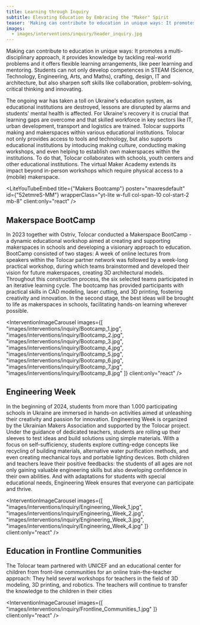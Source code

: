 ```yaml
---
title: Learning through Inquiry
subtitle: Elevating Education by Embracing the "Maker" Spirit
teaser: 'Making can contribute to education in unique ways: It promotes a multi-disciplinary approach, it provides knowledge by tackling real-world problems and it offers flexible learning arrangements, like peer learning and mentoring. Students can not only develop competences in STEAM (Science, Technology, Engineering, Arts, and Maths), crafting, design, IT and architecture, but also sharpen soft skills like collaboration, problem-solving, critical thinking  and innovating.'
images:
  - images/interventions/inquiry/header_inquiry.jpg
---
```



Making can contribute to education in unique ways: It promotes a multi-disciplinary approach, it provides knowledge by tackling real-world problems and it offers flexible learning arrangements, like peer learning and mentoring. Students can not only develop competences in STEAM (Science, Technology, Engineering, Arts, and Maths), crafting, design, IT and architecture, but also sharpen soft skills like collaboration, problem-solving, critical thinking  and innovating. 

The ongoing war has taken a toll on Ukraine's education system, as educational institutions are destroyed, lessons are disrupted by alarms and students' mental health is affected. For Ukraine's recovery it is crucial that learning gaps are overcome and that skilled workforce in key sectors like IT, urban development, transport and logistics are trained. Tolocar supports making and makerspaces within various educational institutions. Tolocar not only provides access to tools and technology, but also supports educational institutions by intoducing making culture, conducting making workshops, and even helping to establish own makerspaces within the institutions. To do that, Tolocar collaborates with schools, youth centers and other educational institutions. The virtual Maker Academy extends its impact beyond in-person workshops which require physical access to a (mobile) makerspace.

<LiteYouTubeEmbed
  title={"Makers Bootcamp"}
  poster="maxresdefault"
  id={"52etmreS-MM"}
  wrapperClass="yt-lite w-full col-span-10 col-start-2 mb-8"
  client:only="react"
/>


## Makerspace BootCamp
In 2023 together with Ostriv, Tolocar conducted a Makerspace BootCamp - a dynamic educational workshop aimed at creating and supporting makerspaces in schools and developing a visionary approach to education. BootCamp consisted of two stages: A week of online lectures from speakers within the Tolocar partner network was followed by a week-long practical workshop, during which teams brainstormed and developed their vision for future makerspaces, creating 3D architectural models. Throughout this construction process, the six selected teams participated in an iterative learning cycle. The bootcamp has provided participants with practical skills in CAD modeling, laser cutting, and 3D printing, fostering creativity and innovation.  In the second stage, the best ideas will be brought to life as makerspaces in schools, facilitating hands-on learning wherever possible.

<InterventionImageCarousel
  images={[
    "images/interventions/inquiry/Bootcamp_1.jpg",
    "images/interventions/inquiry/Bootcamp_2.jpg",
    "images/interventions/inquiry/Bootcamp_3.jpg",
    "images/interventions/inquiry/Bootcamp_4.jpg",
    "images/interventions/inquiry/Bootcamp_5.jpg",
    "images/interventions/inquiry/Bootcamp_6.jpg",
    "images/interventions/inquiry/Bootcamp_7.jpg",
    "images/interventions/inquiry/Bootcamp_8.jpg"
  ]}
  client:only="react"
/>

## Engineering Week
In the beginning of 2024, students from more than 1.000 participating schools in Ukraine are immersed in hands-on activities aimed at unleashing their creativity and passion for innovation. Engineering Week is organized by the Ukrainian Makers Association and supported by the Tolocar project. Under the guidance of dedicated teachers, students are rolling up their sleeves to test ideas and build solutions using simple materials. With a focus on self-sufficiency, students explore cutting-edge concepts like recycling of building materials, alternative water purification methods, and even creating mechanical toys and portable lighting devices. Both children and teachers leave their positive feedbacks: the students of all ages are not only gaining valuable engineering skills but also developing confidence in their own abilities. And with adaptations for students with special educational needs, Engineering Week ensures that everyone can participate and thrive. 

<InterventionImageCarousel
  images={[
    "images/interventions/inquiry/Engineering_Week_1.jpg",
    "images/interventions/inquiry/Engineering_Week_2.jpg",
    "images/interventions/inquiry/Engineering_Week_3.jpg",
    "images/interventions/inquiry/Engineering_Week_4.jpg"
  ]}
  client:only="react"
/>

## Education in Frontline Communities
The Tolocar team partnered with UNICEF and an educational center for children from front-line communities for an online train-the-teacher approach: They held several workshops for teachers in the field of 3D modeling, 3D printing, and robotics. The teachers will continue to transfer the knowledge to the children in their cities

<InterventionImageCarousel
  images={[
    "images/interventions/inquiry/Frontline_Communities_1.jpg"
  ]}
  client:only="react"
/>